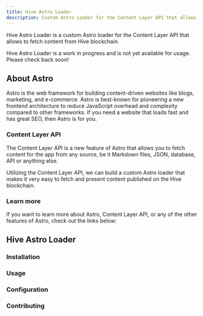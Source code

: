 ```yaml
---
title: Hive Astro Loader
description: Custom Astro Loader for the Content Layer API that allows to fetch content from Hive blockchain.
---
```



Hive Astro Loader is a custom Astro loader for the Content Layer API that allows to fetch content from Hive blockchain.

<Aside title="Work in Progress">
  Hive Astro Loader is a work in progress and is not yet available for usage.
  Please check back soon!
</Aside>

## About Astro

Astro is the web framework for building content-driven websites like blogs, marketing, and e-commerce.
Astro is best-known for pioneering a new frontend architecture to reduce JavaScript overhead and complexity
compared to other frameworks. If you need a website that loads fast and has great SEO, then Astro is for you.

### Content Layer API

The Content Layer API is a new feature of Astro that allows you to fetch content for the app from any source,
be it Markdown files, JSON, database, API or anything else.

Utilizing the Content Layer API, we can build a custom Astro loader that makes it very easy
to fetch and present content published on the Hive blockchain.

### Learn more

If you want to learn more about Astro, Content Layer API, or any of the other features of Astro,
check out the links below:

<CardGrid>
  <LinkCard
    title="Astro"
    description="Learn more about Astro on their official website"
    href="https://astro.build/"
  />
  <LinkCard
    title="Content Layer API"
    description="Learn more about the Content Layer API"
    href="https://astro.build/blog/content-layer-deep-dive/"
  />
</CardGrid>

## Hive Astro Loader

### Installation

### Usage

### Configuration

### Contributing
